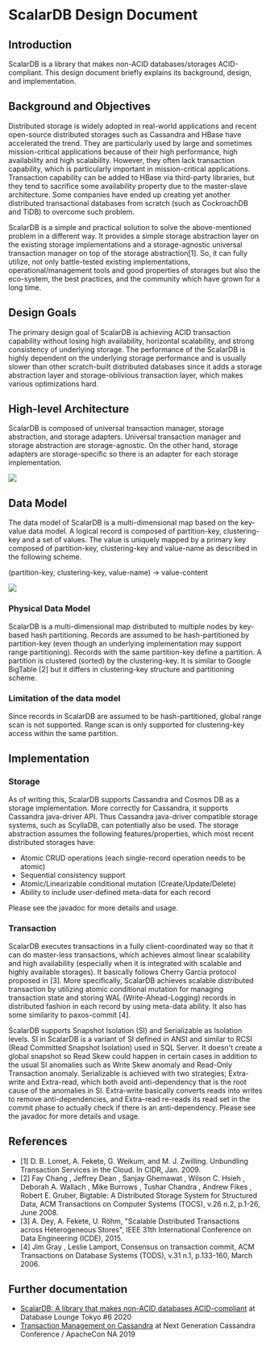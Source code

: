 # ScalarDB Design Document

## Introduction

ScalarDB is a library that makes non-ACID databases/storages ACID-compliant.
This design document briefly explains its background, design, and implementation.

## Background and Objectives

Distributed storage is widely adopted in real-world applications and recent open-source distributed storages such as Cassandra and HBase have accelerated the trend. They are particularly used by large and sometimes mission-critical applications because of their high performance, high availability and high scalability. However, they often lack transaction capability, which is particularly important in mission-critical applications. Transaction capability can be added to HBase via third-party libraries, but they tend to sacrifice some availability property due to the master-slave architecture. Some companies have ended up creating yet another distributed transactional databases from scratch (such as CockroachDB and TiDB) to overcome such problem.

ScalarDB is a simple and practical solution to solve the above-mentioned problem in a different way. It provides a simple storage abstraction layer on the existing storage implementations and a storage-agnostic universal transaction manager on top of the storage abstraction[1]. So, it can fully utilize, not only battle-tested existing implementations, operational/management tools and good properties of storages but also the eco-system, the best practices, and the community which have grown for a long time.

## Design Goals

The primary design goal of ScalarDB is achieving ACID transaction capability without losing high availability, horizontal scalability, and strong consistency of underlying storage. The performance of the ScalarDB is highly dependent on the underlying storage performance and is usually slower than other scratch-built distributed databases since it adds a storage abstraction layer and storage-oblivious transaction layer, which makes various optimizations hard.

## High-level Architecture

ScalarDB is composed of universal transaction manager, storage abstraction, and storage adapters. Universal transaction manager and storage abstraction are storage-agnostic. On the other hand, storage adapters are storage-specific so there is an adapter for each storage implementation.

![](images/software_stack.png)

## Data Model

The data model of ScalarDB is a multi-dimensional map based on the key-value data model. A logical record is composed of partition-key, clustering-key and a set of values. The value is uniquely mapped by a primary key composed of partition-key, clustering-key and value-name as described in the following scheme.

(partition-key, clustering-key, value-name) -> value-content

![](images/data_model.png)

### Physical Data Model

ScalarDB is a multi-dimensional map distributed to multiple nodes by key-based hash partitioning.
Records are assumed to be hash-partitioned by partition-key (even though an underlying implementation may support range partitioning).
Records with the same partition-key define a partition. A partition is clustered (sorted) by the clustering-key.
It is similar to Google BigTable [2] but it differs in clustering-key structure and partitioning scheme.

### Limitation of the data model

Since records in ScalarDB are assumed to be hash-partitioned, global range scan is not supported.
Range scan is only supported for clustering-key access within the same partition.

## Implementation

### Storage

As of writing this, ScalarDB supports Cassandra and Cosmos DB as a storage implementation. More correctly for Cassandra, it supports Cassandra java-driver API. Thus Cassandra java-driver compatible storage systems, such as ScyllaDB, can potentially also be used. The storage abstraction assumes the following features/properties, which most recent distributed storages have:

- Atomic CRUD operations (each single-record operation needs to be atomic)
- Sequential consistency support
- Atomic/Linearizable conditional mutation (Create/Update/Delete)
- Ability to include user-defined meta-data for each record

Please see the javadoc for more details and usage.

### Transaction

ScalarDB executes transactions in a fully client-coordinated way so that it can do master-less transactions, which achieves almost linear scalability and high availability (especially when it is integrated with scalable and highly available storages).
It basically follows Cherry Garcia protocol proposed in [3]. More specifically, ScalarDB achieves scalable distributed transaction by utilizing atomic conditional mutation for managing transaction state and storing WAL (Write-Ahead-Logging) records in distributed fashion in each record by using meta-data ability.
It also has some similarity to paxos-commit [4].

ScalarDB supports Snapshot Isolation (SI) and Serializable as Isolation levels.
SI in ScalarDB is a variant of SI defined in ANSI and similar to RCSI (Read Committed Snapshot Isolation) used in SQL Server. It doesn't create a global snapshot so Read Skew could happen in certain cases in addition to the usual SI anomalies such as Write Skew anomaly and Read-Only Transaction anomaly. Serializable is achieved with two strategies; Extra-write and Extra-read, which both avoid anti-dependency that is the root cause of the anomalies in SI. Extra-write basically converts reads into writes to remove anti-dependencies, and Extra-read re-reads its read set in the commit phase to actually check if there is an anti-dependency.
Please see the javadoc for more details and usage.

## References

- [1] D. B. Lomet, A. Fekete, G. Weikum, and M. J. Zwilling.  Unbundling Transaction Services in the Cloud. In CIDR, Jan. 2009.
- [2] Fay Chang , Jeffrey Dean , Sanjay Ghemawat , Wilson C. Hsieh , Deborah A. Wallach , Mike Burrows , Tushar Chandra , Andrew Fikes , Robert E. Gruber, Bigtable: A Distributed Storage System for Structured Data, ACM Transactions on Computer Systems (TOCS), v.26 n.2, p.1-26, June 2008.
- [3] A. Dey, A. Fekete, U. Röhm, "Scalable Distributed Transactions across Heterogeneous Stores", IEEE 31th International Conference on Data Engineering (ICDE), 2015.
- [4] Jim Gray , Leslie Lamport, Consensus on transaction commit, ACM Transactions on Database Systems (TODS), v.31 n.1, p.133-160, March 2006.


## Further documentation

- [ScalarDB: A library that makes non-ACID databases ACID-compliant](https://www.slideshare.net/scalar-inc/scalar-db-a-library-that-makes-nonacid-databases-acidcompliant) at Database Lounge Tokyo #6 2020
- [Transaction Management on Cassandra](https://www.slideshare.net/scalar-inc/transaction-management-on-cassandra) at Next Generation Cassandra Conference / ApacheCon NA 2019
